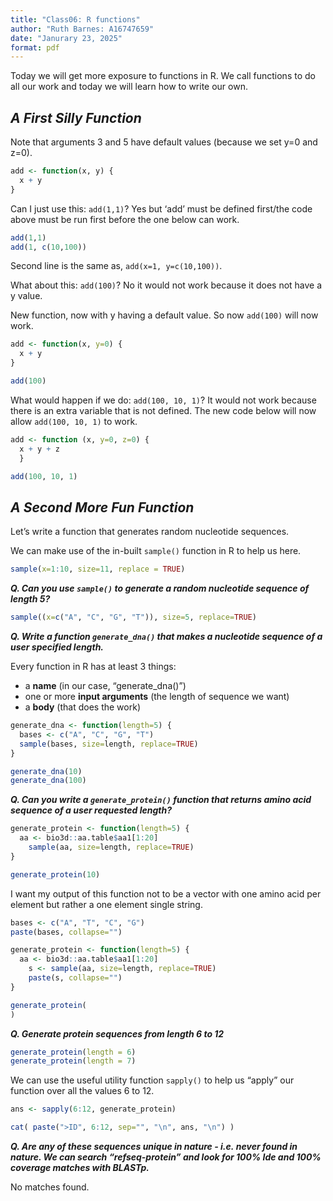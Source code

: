 ```yaml
---
title: "Class06: R functions"
author: "Ruth Barnes: A16747659"
date: "Janurary 23, 2025"
format: pdf
---
```


Today we will get more exposure to functions in R. We call functions to do all our work and today we will learn how to write our own. 

## *A First Silly Function*

Note that arguments 3 and 5 have default values (because we set y=0 and z=0).

```r
add <- function(x, y) {
  x + y
}
```


Can I just use this: `add(1,1)`? Yes but 'add' must be defined first/the code above must be run first before the one below can work.

```r
add(1,1)
add(1, c(10,100))
```

Second line is the same as, `add(x=1, y=c(10,100))`.

What about this: `add(100)`? No it would not work because it does not have a y value.


New function, now with y having a default value. So now `add(100)` will now work.

```r
add <- function(x, y=0) {
  x + y
}
```


```r
add(100)
```

What would happen if we do: `add(100, 10, 1)`? It would not work because there is an extra variable that is not defined. The new code below will now allow `add(100, 10, 1)` to work.

```r
add <- function (x, y=0, z=0) {
  x + y + z
  }
```

```r
add(100, 10, 1)
```

## *A Second More Fun Function*

Let's write a function that generates random nucleotide sequences.

We can make use of the in-built `sample()` function in R to help us here.

```r
sample(x=1:10, size=11, replace = TRUE)
```

***Q. Can you use `sample()` to generate a random nucleotide sequence of length 5?***


```r
sample((x=c("A", "C", "G", "T")), size=5, replace=TRUE)
```

***Q. Write a function `generate_dna()` that makes a nucleotide sequence of a user specified length.***

Every function in R has at least 3 things:

- a **name** (in our case, "generate_dna()")
- one or more **input arguments** (the length of sequence we want)
- a **body** (that does the work)

```r
generate_dna <- function(length=5) {
  bases <- c("A", "C", "G", "T")
  sample(bases, size=length, replace=TRUE)
}
```


```r
generate_dna(10)
generate_dna(100)
```

***Q. Can you write a `generate_protein()` function that returns amino acid sequence of a user requested length?***


```r
generate_protein <- function(length=5) {
  aa <- bio3d::aa.table$aa1[1:20]
    sample(aa, size=length, replace=TRUE)
}
```

```r
generate_protein(10)
```

I want my output of this function not to be a vector with one amino acid per element but rather a one element single string.

```r
bases <- c("A", "T", "C", "G")
paste(bases, collapse="")
```


```r
generate_protein <- function(length=5) {
  aa <- bio3d::aa.table$aa1[1:20]
    s <- sample(aa, size=length, replace=TRUE)
    paste(s, collapse="")
}
```


```r
generate_protein(
)
```

***Q. Generate protein sequences from length 6 to 12***

```r
generate_protein(length = 6)
generate_protein(length = 7)
```

We can use the useful utility function `sapply()` to help us "apply" our function over all the values 6 to 12.

```r
ans <- sapply(6:12, generate_protein)
```

```r
cat( paste(">ID", 6:12, sep="", "\n", ans, "\n") )
```

***Q. Are any of these sequences unique in nature - i.e. never found in nature. We can search "refseq-protein" and look for 100% Ide and 100% coverage matches with BLASTp.***

No matches found.

